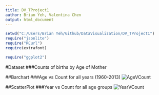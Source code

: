 ```yaml
---
title: DV_TProject1
author: Brian Yeh, Valentina Chen
output: html_document
---
```


```r
setwd("C:/Users/Brian Yeh/Github/DataVisualization/DV_TProject1")
require("jsonlite")
require("RCurl")
require(extrafont)

require("ggplot2")

```
#Dataset
###Counts of births by Age of Mother

##Barchart
###Age vs Count for all years (1960-2013)
![AgeVCount](../AgeVCount.jpg)

##ScatterPlot
###Year vs Count for all age groups
![YearVCount](../YearVCount.jpg)


